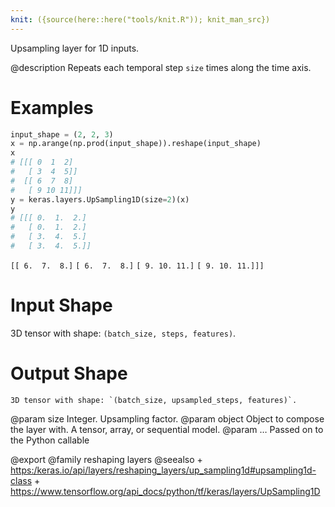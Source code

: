 ```yaml
---
knit: ({source(here::here("tools/knit.R")); knit_man_src})
---
```

Upsampling layer for 1D inputs.

@description
Repeats each temporal step `size` times along the time axis.

# Examples
```python
input_shape = (2, 2, 3)
x = np.arange(np.prod(input_shape)).reshape(input_shape)
x
# [[[ 0  1  2]
#   [ 3  4  5]]
#  [[ 6  7  8]
#   [ 9 10 11]]]
y = keras.layers.UpSampling1D(size=2)(x)
y
# [[[ 0.  1.  2.]
#   [ 0.  1.  2.]
#   [ 3.  4.  5.]
#   [ 3.  4.  5.]]
```

 `[[ 6.  7.  8.]`
  `[ 6.  7.  8.]`
  `[ 9. 10. 11.]`
  `[ 9. 10. 11.]]]`

# Input Shape
3D tensor with shape: `(batch_size, steps, features)`.

# Output Shape
    3D tensor with shape: `(batch_size, upsampled_steps, features)`.

@param size Integer. Upsampling factor.
@param object Object to compose the layer with. A tensor, array, or sequential model.
@param ... Passed on to the Python callable

@export
@family reshaping layers
@seealso
+ <https:/keras.io/api/layers/reshaping_layers/up_sampling1d#upsampling1d-class>
+ <https://www.tensorflow.org/api_docs/python/tf/keras/layers/UpSampling1D>
